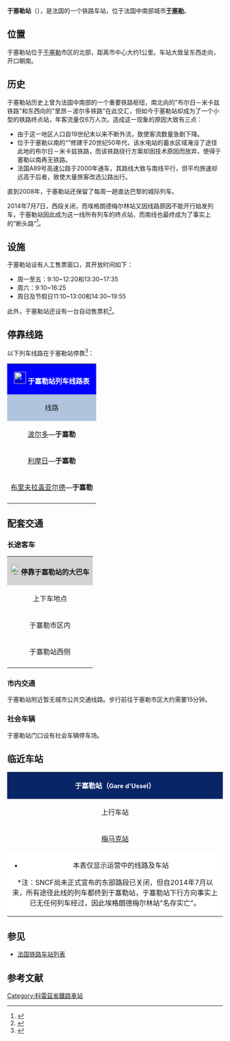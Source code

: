 {{Infobox station
| name          =[[File:Sncf-logo.svg|32x32px]]于塞勒站<br>{{lang|fr|Gare d'Ussel}} 
| type          = [[法国铁路|法国铁路]]
| image = Gare d'Ussel-2014.jpg
|image_caption = 于塞勒站（2014年10月）
| address       = {{FRA}}[[科雷兹省|科雷兹省]][[于塞勒|于塞勒]]
| latd          = 45
| latm          = 33
| lats          = 27
| latNS         = N
| longd         = 2
| longm         = 18
| longs         = 51
| longEW        = E
| operator = [[File:Sncf-logo.svg|32x32px]]
| coordinates_display = yes
| iso_region    = FR
| line          = 
* {{link-fr|利摩日－埃格朗德梅尔林铁路|Ligne du Palais à Eygurande - Merlines}}<br>（属于{{link-fr|里昂－波尔多铁路|Ligne de Lyon à Bordeaux}}南线的一部分）
| structure           = 
| levels              = 
| platform      = 
| tracks        = 
| elevation = 631米
| opened        = 
| rebuilt =
| status = 使用中
| closed        = 
| passengers= 60,786人次<ref>{{Cite web|url=https://ressources.data.sncf.com/explore/dataset/frequentation-gares/?sort=voyageurs_2014&q=ussel|title=Fréquentation en gares|accessdate=2016-11-30|author=SNCF|date=|language=法语|publisher=SNCF Open Data|archive-date=2019-09-20|archive-url=https://web.archive.org/web/20190920142148/https://ressources.data.sncf.com/explore/dataset/frequentation-gares/?sort=voyageurs_2014&q=ussel|dead-url=no}}</ref>
| pass_year= 2015年
| ADA                 = 
| station_type = 客运车站
| connections = 
* {{link-fr|科雷兹省城际客运|Réseau interurbain de la Corrèze}}
| route_map =
| map_locator   = 
| note =
| services = Intercités<br>TER
}}

'''于塞勒站'''（{{lang-fr|Gare d'Ussel}}），是法国的一个铁路车站，位于法国中南部城市'''[[于塞勒|于塞勒]]'''。

==位置==

于塞勒站位于[[于塞勒|于塞勒]]市区的北部，距离市中心大约1公里。车站大致呈东西走向，开口朝南。

==历史==

于塞勒站历史上曾为法国中南部的一个重要铁路枢纽，南北向的"布尔日－米卡兹铁路"和东西向的"里昂－波尔多铁路"在此交汇，但如今于塞勒站却成为了一个小型的铁路终点站，年客流量仅6万人次。造成这一现象的原因大致有三点：
* 由于这一地区人口自19世纪末以来不断外流，致使客流数量急剧下降。
* 位于于塞勒以南的“{{link-fr|波尔雷奥尔格水电站|Barrage de Bort-les-Orgues}}”修建于20世纪50年代，该水电站的蓄水区域淹没了途径此地的布尔日－米卡兹铁路，而该铁路绕行方案却因技术原因而放弃，使得于塞勒以南再无铁路。
* 法国A89号高速公路于2000年通车，其路线大致与{{link-fr|里昂－波尔多铁路|Ligne de Lyon à Bordeaux}}南线平行，但平均旅速却远高于后者，致使大量旅客改选公路出行。

直到2008年，于塞勒站还保留了每周一趟直达巴黎的城际列车。

2014年7月7日，{{link-fr|埃格朗德梅尔林－克莱蒙费朗铁路|Ligne d'Eygurande - Merlines à Clermont-Ferrand}}西段关闭，而埃格朗德梅尔林站又因线路原因不能开行始发列车，于塞勒站因此成为这一线所有列车的终点站，而{{link-fr|里昂－波尔多铁路|Ligne de Lyon à Bordeaux}}南线也最终成为了事实上的“断头路”<ref>{{Cite web|url=http://france3-regions.francetvinfo.fr/limousin/2014/06/14/mobilisation-pour-le-train-ussel-clermont-ferrand-498765.html|title=Mobilisation pour le train Ussel-Clermont Ferrand|accessdate=2016-12-07|author=François Clapeau|date=2014-06-14|language=法语|publisher=France 3 Limousin}}</ref>。

==设施==

于塞勒站设有人工售票窗口，其开放时间如下：
* 周一至五：9:10~12:20和13:30~17:35
* 周六：9:10~16:25
* 周日及节假日11:10~13:00和14:30~19:55
此外，于塞勒站还设有一台自动售票机<ref>{{Cite web|url=http://www.ter.sncf.com/limousin/gares/87594093/Ussel/pratique|title=GARE USSEL|accessdate=2016-12-07|author=SNCF|date=|language=法语|publisher=TER Limousin|archive-date=2016-03-05|archive-url=https://web.archive.org/web/20160305012550/http://www.ter.sncf.com/limousin/gares/87594093/Ussel/pratique|dead-url=no}}</ref>。

== 停靠线路 ==

{{动态列表|最后更新时间：2016年12月7日。本章节内容仅供参考，不排除因施工或罢工而引发的临时性变更。欢迎修正和补充}}

以下列车线路在于塞勒站停靠<ref>{{Cite web|url=http://cdn.ter.sncf.com/medias/PDF/limousin/FH_Ligne8_1ersemestre2017_tcm61-113331_tcm61-113330.pdf|title=Ligne 8: Limoges -  Ussel (Clermont Ferrand)|accessdate=2016-12-07|author=SNCF|date=|language=法语|publisher=TER Limousin}}{{Dead link|date=2018年8月 |bot=InternetArchiveBot |fix-attempted=yes }}</ref>：

{| class="wikitable mw-collapsible" 
|colspan="5" style="background:#0000FF" align="center" |[[File:Sncf-logo.svg|28x28px]] <font color=#FFFFFF>'''于塞勒站列车线路表'''</font>
|-
!style="background:#B0C4DE"| 线路
!style="background:#B0C4DE"|车种
!style="background:#B0C4DE"|上一站
!style="background:#B0C4DE"|下一站
!style="background:#B0C4DE"|大致运行频率{{noteTag|name=noteA}}
|-
|[[波尔多圣让站|波尔多]]—'''于塞勒'''
| rowspan="1" align="center" |'''[[法国城际列车|INTERCITÉS]]'''
|[[梅马克站|梅马克]]
|（终点）
|每周2趟左右
|-
|[[利摩日贝尼迪克坦站|利摩日]]—'''于塞勒'''
| rowspan="2" align="center"|'''[[法国大区列车|TER]]'''
|[[梅马克站|梅马克]]
|（终点）
|每天5趟左右
|-
|[[布里夫拉盖亚尔德站|布里夫拉盖亚尔德]]—'''于塞勒'''
|[[梅马克站|梅马克]]
|（终点）
|每天4趟左右
|-
|colspan="5" style="background:#FFFFFF"|{{noteFoot|1=
{{noteTag|name=noteA|1=在本栏中，往返1次为"1趟"；除特别标明外，其数据仅工作日有效，周末及节假日列车数量可能会减少或停运}}
}}
|}

==配套交通==
===长途客车===

{| class="wikitable mw-collapsible" 
|colspan="3" align="center" style="background:#D3D3D3" |[[File:BSicon_BUS.svg|24x24px]]'''停靠于塞勒站的大巴车'''
|-
!align="center" |上下车地点
!align="center" |运营单位
!align="center" |主要目的地{{noteTag|name=noteA}}
|-
| rowspan="1" align="center" |于塞勒市区内
|align="center" |{{link-fr|科雷兹省城际客运|Réseau interurbain de la Corrèze}}{{noteTag|name=noteC}}
|[http://www.correze.fr/fileadmin/user_upload/Transports/Carte_Transport/CARTE2013.html 于塞勒周边一些市镇]{{Wayback|url=http://www.correze.fr/fileadmin/user_upload/Transports/Carte_Transport/CARTE2013.html |date=20170423210025 }}
|-
| rowspan="1" align="center" |于塞勒站西侧
|align="center" |[[SNCF|SNCF]]<br>Car TER{{noteTag|name=noteB}}
|
* TER Auvergne
** 08线：[[拉戈伊|拉戈伊]]、[[克莱蒙费朗|克莱蒙费朗]]
* TER Limousin
** 11号线：[[梅马克站|梅马克]]、[[蒂勒站|蒂勒]]、[[布里夫拉盖亚尔德站|布里夫]]
** 12号线：[[奥藏塞|奥藏塞]]、[[埃沃莱班|埃沃莱班]]、[[蒙吕松|蒙吕松]]
** 13号线：[[拉库尔坦|拉库尔坦]]、[[费勒坦|费勒坦]]、[[欧布松|欧布松]]、[[蒙吕松|蒙吕松]]
** 16号线：[[博尔莱奥尔盖|波尔雷奥尔格]]
* ''当某条铁路线施工或罢工时，SNCF可能也会提供途径该线路沿途站点的大巴车''
|-
|colspan="3" style="background:#FFFFFF"|{{noteFoot|1=
{{noteTag|name=noteA|1=本栏不包括可以联程中转前往的目的地}}
{{noteTag|name=noteB|1=其车票可与SNCF的同线路车票通用}}
{{noteTag|name=noteC|1=仅提供途径于塞勒的校车线路，仅学生上课期间开行}}
}}
|}

===市内交通===

于塞勒站附近暂无城市公共交通线路。步行前往于塞勒市区大约需要15分钟。
===社会车辆===

于塞勒站门口设有社会车辆停车场。

==临近车站==

{|class="wikitable mw-collapsible" style="margin: 0 auto; width:42em;"
|colspan="3" style="background:#082567" align="center"|<font color=#FFFFFF>'''于塞勒站（<span style="font-size:11pt;">Gare d'Ussel</span>）'''</font>
|-
!上行车站
!线路
!下行车站
|-
|align="center" |[[梅马克站|梅马克站]]
|align="center" |'''{{link-fr|利摩日－埃格朗德梅尔林铁路|Ligne du Palais à Eygurande - Merlines}}'''
|align="center" |''{{link-fr|埃格朗德梅尔林站|Gare d'Eygurande-Merlines}}''<nowiki>*</nowiki>
|-
|colspan="3" style="background:#FFFFFF"|
*本表仅显示运营中的线路及车站
<nowiki>*</nowiki>注：SNCF尚未正式宣布{{link-fr|利摩日－埃格朗德梅尔林铁路|Ligne du Palais à Eygurande - Merlines}}的东部路段已关闭，但自2014年7月以来，所有途径此线的列车都终到于塞勒站，于塞勒站下行方向事实上已无任何列车经过，因此埃格朗德梅尔林站"名存实亡"。
|}

==参见==
* [[法国铁路车站列表|法国铁路车站列表]]

== 参考文献 ==
{{Reflist}}

{{法国主要火车站列表}}

[[Category:科雷茲省鐵路車站|Category:科雷茲省鐵路車站]]